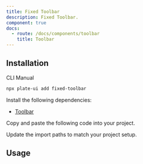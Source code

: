 ```yaml
---
title: Fixed Toolbar
description: Fixed Toolbar.
component: true
docs:
  - route: /docs/components/toolbar
    title: Toolbar
---
```


<ComponentPreview name="playground-demo" id="basicnodes" />

## Installation

<Tabs defaultValue="cli">

<TabsList>
<TabsTrigger value="cli">CLI</TabsTrigger>
<TabsTrigger value="manual">Manual</TabsTrigger>
</TabsList>
<TabsContent value="cli">

```bash
npx plate-ui add fixed-toolbar
```

</TabsContent>

<TabsContent value="manual">

<Steps>

<Step>

Install the following dependencies:

- [Toolbar](/docs/components/toolbar)

</Step>

<Step>Copy and paste the following code into your project.</Step>

<ComponentSource name="fixed-toolbar" />

<Step>Update the import paths to match your project setup.</Step>

</Steps>

</TabsContent>

</Tabs>

## Usage

<ComponentSource name="playground-demo" />
